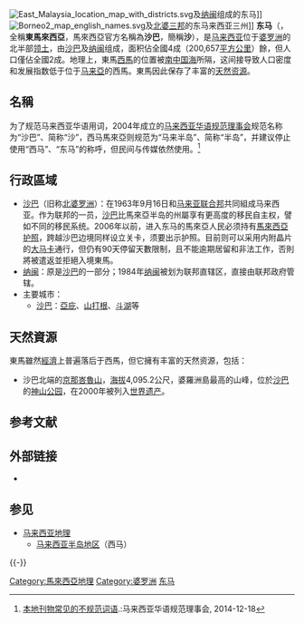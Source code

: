 {{noteTA|G1=Melayu}}
[[File:East_Malaysia_location_map_with_districts.svg|thumb]]及[[纳闽|纳闽]]组成的东马]]
[[File:Borneo2_map_english_names.svg|thumb]]及[[北婆三邦|北婆三邦]]的东马来西亚三州]]
'''东马'''（{{lang-ms|Malaysia Timur}}，全稱'''東馬來西亞'''，馬來西亞官方名稱為'''沙巴'''，簡稱'''沙'''），是[[马来西亚|马来西亚]]位于[[婆罗洲|婆罗洲]]的北半部[[领土|领土]]，由[[沙巴|沙巴]]及[[纳闽|纳闽]]组成，面积佔全國4成（200,657[[平方公里|平方公里]]）餘，但人口僅佔全國2成。地理上，東馬[[马来西亚半岛地区|西馬]]的位置被[[南中国海|南中国海]]所隔，这间接导致人口密度和发展指数低于位于[[马来亞|马来亞]]的西馬。東馬因此保存了丰富的[[天然资源|天然资源]]。

== 名稱 ==
为了规范马来西亚华语用词，2004年成立的[[马来西亚华语规范理事会|马来西亚华语规范理事会]]规范名称为“沙巴”、简称“沙”，西马馬來亞则规范为“马来半岛”、简称“半岛”，并建议停止使用“西马”、“东马”的称呼，但民间与传媒依然使用。<ref name="语范">[https://archive.today/20141218110417/http://www.yufan.net.my/index.php?option=com_easybook&pollid=1&limitstart=273 本地刊物常见的不规范词语].:马来西亚华语规范理事会, 2014-12-18</ref>

==行政區域==
*[[沙巴|沙巴]]（旧称[[北婆罗洲|北婆罗洲]]）：在1963年9月16日和[[马来亚联合邦|马来亚联合邦]]共同組成马来西亚。作为联邦的一员，[[沙巴|沙巴]]比馬來亞半岛的州屬享有更高度的移民自主权，譬如不同的移民系统。2006年以前，进入东马的馬來亞人民必须持有[[馬來西亞护照|馬來西亞护照]]，跨越沙巴边境同样设立关卡，须要出示护照。目前则可以采用内附晶片的[[大马卡|大马卡]]通行，但仍有90天停留天數限制，且不能逾期居留和非法工作，否則將被遣返並拒絕入境東馬。
*[[纳闽|纳闽]]：原是[[沙巴|沙巴]]的一部分；1984年[[纳闽|纳闽]]被划为联邦直辖区，直接由联邦政府管辖。
*主要城市：
**[[沙巴|沙巴]]：[[亞庇|亞庇]]、[[山打根|山打根]]、[[斗湖|斗湖]]等

==天然資源==
東馬雖然[[經濟|經濟]]上普遍落后于西馬，但它擁有丰富的天然资源，包括：
*沙巴北端的[[京那峇魯山|京那峇魯山]]，[[海拔|海拔]]4,095.2公尺，婆羅洲島最高的山峰，位於[[沙巴|沙巴]]的[[基纳巴卢国家公园|神山公园]]，在2000年被列入[[世界遗产|世界遗产]]。

== 参考文献 ==
{{Reflist}}

== 外部链接 ==
* {{Commons category-inline|Malaysian Borneo}}

== 参见 ==
{{Portal|马来西亚|东南亚}}
* [[马来西亚地理|马来西亚地理]]
** [[马来西亚半岛地区|马来西亚半岛地区]]（西马）

{{-}}
{{马来西亚地理大区}}
{{马来西亚主题}}
{{东南亚国家联盟}}

[[Category:馬來西亞地理|Category:馬來西亞地理]]
[[Category:婆罗洲|Category:婆罗洲]]
[[Category:东马|]]